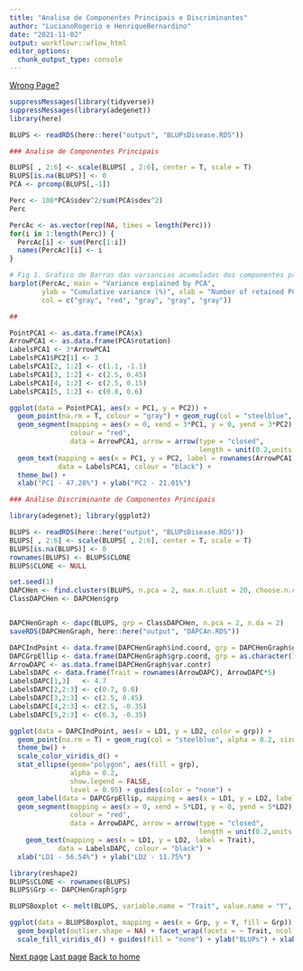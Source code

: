 ```yaml
---
title: "Analise de Componentes Principais e Discriminantes"
author: "LucianoRogerio e HenriqueBernardino"
date: "2021-11-02"
output: workflowr::wflow_html
editor_options:
  chunk_output_type: console
---
```


[Wrong Page?](index.html)


```r
suppressMessages(library(tidyverse))
suppressMessages(library(adegenet))
library(here)

BLUPS <- readRDS(here::here("output", "BLUPsDisease.RDS"))

### Analise de Componentes Principais

BLUPS[ , 2:6] <- scale(BLUPS[ , 2:6], center = T, scale = T)
BLUPS[is.na(BLUPS)] <- 0
PCA <- prcomp(BLUPS[,-1])

Perc <- 100*PCA$sdev^2/sum(PCA$sdev^2)
Perc

PercAc <- as.vector(rep(NA, times = length(Perc)))
for(i in 1:length(Perc)) {
  PercAc[i] <- sum(Perc[1:i])
  names(PercAc)[i] <- i
}

# Fig 1. Grafico de Barras das variancias acumuladas dos componentes principais para tolerancia as doencas foliares.
barplot(PercAc, main = "Variance explained by PCA",
        ylab = "Cumulative variance (%)", xlab = "Number of retained PCs",
        col = c("gray", "red", "gray", "gray", "gray"))

##

PointPCA1 <- as.data.frame(PCA$x)
ArrowPCA1 <- as.data.frame(PCA$rotation)
LabelsPCA1 <- 3*ArrowPCA1
LabelsPCA1$PC2[1] <- 3
LabelsPCA1[2, 1:2] <- c(1.1, -1.1)
LabelsPCA1[3, 1:2] <- c(2.5, 0.45)
LabelsPCA1[4, 1:2] <- c(2.5, 0.15)
LabelsPCA1[5, 1:2] <- c(0.8, 0.6)

ggplot(data = PointPCA1, aes(x = PC1, y = PC2)) +
  geom_point(na.rm = T, colour = "gray") + geom_rug(col = "steelblue", alpha = 0.2, size = 1.5) +
  geom_segment(mapping = aes(x = 0, xend = 3*PC1, y = 0, yend = 3*PC2),
               colour = "red",
               data = ArrowPCA1, arrow = arrow(type = "closed",
                                               length = unit(0.2,units = "cm"))) +
  geom_text(mapping = aes(x = PC1, y = PC2, label = rownames(ArrowPCA1)),
            data = LabelsPCA1, colour = "black") + 
  theme_bw() +
  xlab("PC1 - 47.28%") + ylab("PC2 - 21.01%")

### Análise Discriminante de Componentes Principais

library(adegenet); library(ggplot2)

BLUPS <- readRDS(here::here("output", "BLUPsDisease.RDS"))
BLUPS[ , 2:6] <- scale(BLUPS[ , 2:6], center = T, scale = T)
BLUPS[is.na(BLUPS)] <- 0
rownames(BLUPS) <- BLUPS$CLONE
BLUPS$CLONE <- NULL

set.seed(1)
DAPCHen <- find.clusters(BLUPS, n.pca = 2, max.n.clust = 20, choose.n.clust = FALSE, criterion = "diffNgroup")
ClassDAPCHen <- DAPCHen$grp


DAPCHenGraph <- dapc(BLUPS, grp = ClassDAPCHen, n.pca = 2, n.da = 2)
saveRDS(DAPCHenGraph, here::here("output", "DAPCAn.RDS"))

DAPCIndPoint <- data.frame(DAPCHenGraph$ind.coord, grp = DAPCHenGraph$grp)
DAPCGrpEllip <- data.frame(DAPCHenGraph$grp.coord, grp = as.character(1:4))
ArrowDAPC <- as.data.frame(DAPCHenGraph$var.contr)
LabelsDAPC <- data.frame(Trait = rownames(ArrowDAPC), ArrowDAPC*5)
LabelsDAPC[1,3]   <- 4.7
LabelsDAPC[2,2:3] <- c(0.7, 0.8)
LabelsDAPC[3,2:3] <- c(2.5, 0.45)
LabelsDAPC[4,2:3] <- c(2.5, -0.35)
LabelsDAPC[5,2:3] <- c(0.3, -0.35)

ggplot(data = DAPCIndPoint, aes(x = LD1, y = LD2, color = grp)) +
  geom_point(na.rm = T) + geom_rug(col = "steelblue", alpha = 0.2, size = 1.5) +
  theme_bw() +
  scale_color_viridis_d() +
  stat_ellipse(geom="polygon", aes(fill = grp), 
               alpha = 0.2, 
               show.legend = FALSE, 
               level = 0.95) + guides(color = "none") + 
  geom_label(data = DAPCGrpEllip, mapping = aes(x = LD1, y = LD2, label = grp)) +
  geom_segment(mapping = aes(x = 0, xend = 5*LD1, y = 0, yend = 5*LD2),
               colour = "red",
               data = ArrowDAPC, arrow = arrow(type = "closed",
                                               length = unit(0.2,units = "cm"))) +
    geom_text(mapping = aes(x = LD1, y = LD2, label = Trait),
            data = LabelsDAPC, colour = "black") +
  xlab("LD1 - 56.54%") + ylab("LD2 - 11.75%")

library(reshape2)
BLUPS$CLONE <- rownames(BLUPS)
BLUPS$Grp <- DAPCHenGraph$grp

BLUPSBoxplot <- melt(BLUPS, variable.name = "Trait", value.name = "Y", id.vars = c("CLONE", "Grp"))

ggplot(data = BLUPSBoxplot, mapping = aes(x = Grp, y = Y, fill = Grp)) + ylim(-3,4) +
  geom_boxplot(outlier.shape = NA) + facet_wrap(facets = ~ Trait, ncol = 3) +
  scale_fill_viridis_d() + guides(fill = "none") + ylab("BLUPs") + xlab("DACP Group")

```

[Next page](Den_IndSH.html)
[Last page](AnalisesModelosMistos.html)
[Back to home](index.html)

